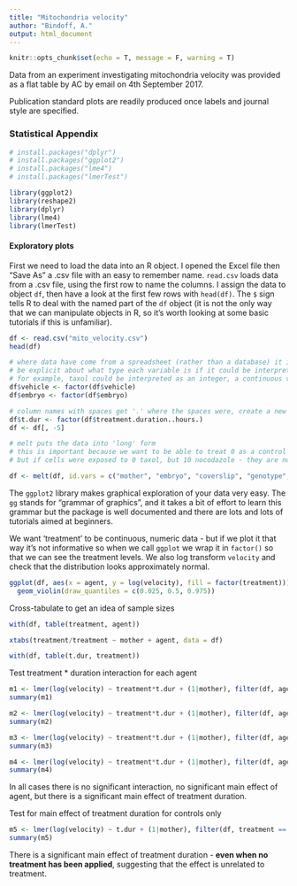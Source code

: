 ```yaml
---
title: "Mitochondria velocity"
author: "Bindoff, A."
output: html_document
---
```


```r
knitr::opts_chunk$set(echo = T, message = F, warning = T)
```


Data from an experiment investigating mitochondria velocity was provided as a flat table by AC by email on 4th September 2017.

Publication standard plots are readily produced once labels and journal style are specified.  

### Statistical Appendix


```r
# install.packages("dplyr")
# install.packages("ggplot2")
# install.packages("lme4")
# install.packages("lmerTest")

library(ggplot2)
library(reshape2)
library(dplyr)
library(lme4)
library(lmerTest)

```



#### Exploratory plots

First we need to load the data into an R object. I opened the Excel file then "Save As" a .csv file with an easy to remember name. `read.csv` loads data from a .csv file, using the first row to name the columns. I assign the data to object `df`, then have a look at the first few rows with `head(df)`. The `$` sign tells R to deal with the named part of the `df` object (it is not the only way that we can manipulate objects in R, so it's worth looking at some basic tutorials if this is unfamiliar).


```r
df <- read.csv("mito_velocity.csv")
head(df)

# where data have come from a spreadsheet (rather than a database) it is good practice to
# be explicit about what type each variable is if it could be interpreted in more than one way
# for example, taxol could be interpreted as an integer, a continuous variable, or a factor with m levels
df$vehicle <- factor(df$vehicle)
df$embryo <- factor(df$embryo)

# column names with spaces get '.' where the spaces were, create a new column and get rid of the old one
df$t.dur <- factor(df$treatment.duration..hours.)
df <- df[, -5]

# melt puts the data into 'long' form
# this is important because we want to be able to treat 0 as a control level,
# but if cells were exposed to 0 taxol, but 10 nocodazole - they are not a control

df <- melt(df, id.vars = c("mother", "embryo", "coverslip", "genotype", "t.dur", "velocity", "vehicle"), value.name = "treatment", variable.name = "agent")


```

The `ggplot2` library makes graphical exploration of your data very easy. The `gg` stands for "grammar of graphics", and it takes a bit of effort to learn this grammar but the package is well documented and there are lots and lots of tutorials aimed at beginners. 

We want 'treatment' to be continuous, numeric data - but if we plot it that way it's not informative so when we call `ggplot` we wrap it in `factor()` so that we can see the treatment levels. We also log transform `velocity` and check that the distribution looks approximately normal.  

```r
ggplot(df, aes(x = agent, y = log(velocity), fill = factor(treatment))) +
  geom_violin(draw_quantiles = c(0.025, 0.5, 0.975))
```

Cross-tabulate to get an idea of sample sizes

```r
with(df, table(treatment, agent))

xtabs(treatment/treatment ~ mother + agent, data = df)

with(df, table(t.dur, treatment))
```

Test treatment * duration interaction for each agent

```r
m1 <- lmer(log(velocity) ~ treatment*t.dur + (1|mother), filter(df, agent == "taxol"))
summary(m1)

m2 <- lmer(log(velocity) ~ treatment*t.dur + (1|mother), filter(df, agent == "nocodazole"))
summary(m2)

m3 <- lmer(log(velocity) ~ treatment*t.dur + (1|mother), filter(df, agent == "jasplakinolide"))
summary(m3)

m4 <- lmer(log(velocity) ~ treatment*t.dur + (1|mother), filter(df, agent == "latruculin"))
summary(m4)

```


In all cases there is no significant interaction, no significant main effect of agent, but there is a significant main effect of treatment duration.

Test for main effect of treatment duration for controls only

```r
m5 <- lmer(log(velocity) ~ t.dur + (1|mother), filter(df, treatment == 0))
summary(m5)
```

There is a significant main effect of treatment duration - **even when no treatment has been applied**, suggesting that the effect is unrelated to treatment.